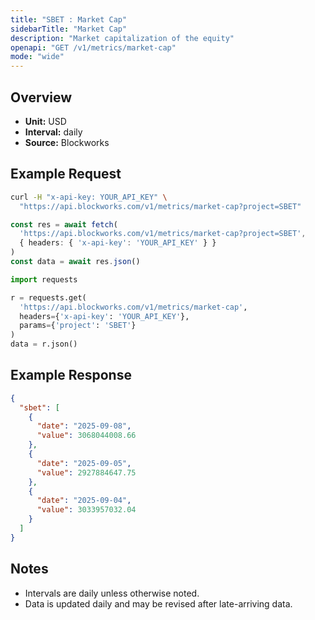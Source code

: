 ```yaml
---
title: "SBET : Market Cap"
sidebarTitle: "Market Cap"
description: "Market capitalization of the equity"
openapi: "GET /v1/metrics/market-cap"
mode: "wide"
---
```


## Overview

- **Unit:** USD
- **Interval:** daily
- **Source:** Blockworks

## Example Request

<CodeGroup>

```bash cURL
curl -H "x-api-key: YOUR_API_KEY" \
  "https://api.blockworks.com/v1/metrics/market-cap?project=SBET"
```

```typescript TypeScript
const res = await fetch(
  'https://api.blockworks.com/v1/metrics/market-cap?project=SBET',
  { headers: { 'x-api-key': 'YOUR_API_KEY' } }
)
const data = await res.json()
```

```python Python
import requests

r = requests.get(
  'https://api.blockworks.com/v1/metrics/market-cap',
  headers={'x-api-key': 'YOUR_API_KEY'},
  params={'project': 'SBET'}
)
data = r.json()
```

</CodeGroup>

## Example Response

```json
{
  "sbet": [
    {
      "date": "2025-09-08",
      "value": 3068044008.66
    },
    {
      "date": "2025-09-05",
      "value": 2927884647.75
    },
    {
      "date": "2025-09-04",
      "value": 3033957032.04
    }
  ]
}
```

## Notes
- Intervals are daily unless otherwise noted.
- Data is updated daily and may be revised after late-arriving data.
